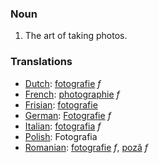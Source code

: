 ===Noun===
#The art of taking photos.

===Translations===
*[[Dutch]]: [[fotografie]] ''f''
*[[French]]: [[photographie]] ''f''
*[[Frisian]]: [[fotografie]]
*[[German]]: [[Fotografie]] ''f''
*[[Italian]]: [[fotografia]] ''f''
*[[Polish]]: Fotografia
*[[Romanian]]: [[fotografie]] ''f'', [[poză]] ''f''